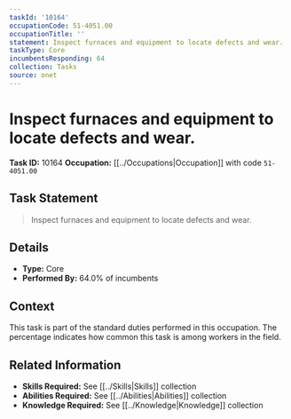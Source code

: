 ```yaml
---
taskId: '10164'
occupationCode: 51-4051.00
occupationTitle: ''
statement: Inspect furnaces and equipment to locate defects and wear.
taskType: Core
incumbentsResponding: 64
collection: Tasks
source: onet
---
```

# Inspect furnaces and equipment to locate defects and wear.

**Task ID:** 10164
**Occupation:** [[../Occupations|Occupation]] with code `51-4051.00`

## Task Statement

> Inspect furnaces and equipment to locate defects and wear.

## Details

- **Type:** Core
- **Performed By:** 64.0% of incumbents

## Context

This task is part of the standard duties performed in this occupation. The percentage indicates how common this task is among workers in the field.

## Related Information

- **Skills Required:** See [[../Skills|Skills]] collection
- **Abilities Required:** See [[../Abilities|Abilities]] collection
- **Knowledge Required:** See [[../Knowledge|Knowledge]] collection
